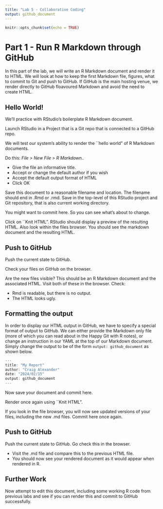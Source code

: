 ```yaml
---
title: "Lab 5 - Collaborative Coding"
output: github_document 
---
```


```r
knitr::opts_chunk$set(echo = TRUE)
```

# Part 1 - Run R Markdown through GitHub

In this part of the lab, we will write an R Markdown document and render it to HTML. We will look at how to keep the first Markdown file, figures, what to commit to Git and push to GitHub. If GitHub is the main hosting venue, we render directly to GitHub floavoured Markdown and avoid the need to create HTML.

## Hello World!

We’ll practice with RStudio’s boilerplate R Markdown document.

Launch RStudio in a Project that is a Git repo that is connected to a GitHub repo.

We will test our system's ability to render the ``hello world" of R Markdown documents.

Do this: *File > New File > R Markdown..*

* Give the file an informative title. 
* Accept or change the default author if you wish
* Accept the default output format of HTML
* Click OK

Save this document to a reasonable filename and location. The filename should end in .Rmd or .rmd. Save in the top-level of this RStudio project and Git repository, that is also current working directory.

You might want to commit here. So you can see what’s about to change.

Click on ``Knit HTML". RStudio should display a preview of the resulting HTML. Also look within the files browser. You should see the markdown document and the resulting HTML.

## Push to GitHub
Push the current state to GitHub. 

Check your files on GitHub on the browser. 

Are the new files visible? This should be an R Markdown document and the associated HTML. Visit both of these in the browser. 
Check:

* Rmd is readable, but there is no output.
* The HTML looks ugly.

## Formatting the output
In order to display our HTML output in GitHub, we have to specify a special format of output to GitHub. We can either provide the Markdown only file (more of which you can read about in the Happy Git with R notes), or change an instruction in our YAML at the top of our Markdown document. Simply change the output to be of the form `output: github_document` as shown below.

```r
---
title: "My Report"
author: "Craig Alexander"
date: "2024/02/15"
output: github_document 
---

```

Now save your document and commit here. 

Render once again using ``Knit HTML". 

If you look in the file browser, you will now see updated versions of your files, including the new .md files. Commit here once again.

## Push to GitHub
Push the current state to GitHub. Go check this in the browser.

* Visit the .md file and compare this to the previous HTML file. 
* You should now see your rendered document as it would appear when rendered in R. 

## Further Work
Now attempt to edit this document, including some working R code from previous labs and see if you can render this and commit to GitHub successfully.


